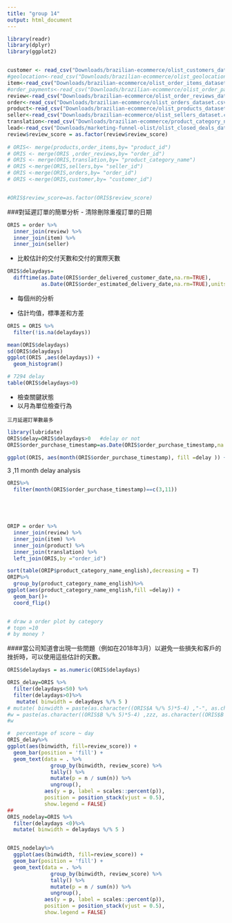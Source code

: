 ```yaml
---
title: "group 14"
output: html_document
---
```


```r
library(readr)
library(dplyr)
library(ggplot2)


customer <- read_csv("Downloads/brazilian-ecommerce/olist_customers_dataset.csv")
#geolocation<-read_csv("Downloads/brazilian-ecommerce/olist_geolocation_dataset.csv")
item<-read_csv("Downloads/brazilian-ecommerce/olist_order_items_dataset.csv")
#order_payments<-read_csv("Downloads/brazilian-ecommerce/olist_order_payments_dataset.csv")
review<-read_csv("Downloads/brazilian-ecommerce/olist_order_reviews_dataset.csv")         
order<-read_csv("Downloads/brazilian-ecommerce/olist_orders_dataset.csv")
product<-read_csv("Downloads/brazilian-ecommerce/olist_products_dataset.csv")
seller<-read_csv("Downloads/brazilian-ecommerce/olist_sellers_dataset.csv")
translation<-read_csv("Downloads/brazilian-ecommerce/product_category_name_translation.csv")
lead<-read_csv("Downloads/marketing-funnel-olist/olist_closed_deals_dataset.csv")
review$review_score = as.factor(review$review_score)
 
# ORIS<- merge(products,order_items,by= "product_id")
# ORIS <- merge(ORIS ,order_reviews,by= "order_id")
# ORIS <- merge(ORIS,translation,by= "product_category_name")
# ORIS <-merge(ORIS,sellers,by= "seller_id")
# ORIS <-merge(ORIS,orders,by= "order_id")
# ORIS <-merge(ORIS,customer,by= "customer_id")


#ORIS$review_score=as.factor(ORIS$review_score)


```

###對延遲訂單的簡單分析
- 清除刪除重複訂單的日期

```r

ORIS = order %>%
  inner_join(review) %>%
  inner_join(item) %>%
  inner_join(seller)
```



- 比較估計的交付天數和交付的實際天數
```r
ORIS$delaydays=
  difftime(as.Date(ORIS$order_delivered_customer_date,na.rm=TRUE),
           as.Date(ORIS$order_estimated_delivery_date,na.rm=TRUE),units = "days")


```
- 每個州的分析

- 估計均值，標準差和方差
```r
ORIS = ORIS %>%
  filter(!is.na(delaydays))

mean(ORIS$delaydays)
sd(ORIS$delaydays)
ggplot(ORIS ,aes(delaydays)) +
  geom_histogram()

# 7294 delay
table(ORIS$delaydays>0)
```
- 檢查關鍵狀態
- 以月為單位檢查行為

`三月延遲訂單數最多`
```r
library(lubridate)
ORIS$delay=ORIS$delaydays>0   #delay or not   
ORIS$order_purchase_timestamp=as.Date(ORIS$order_purchase_timestamp,na.rm=TRUE)

ggplot(ORIS, aes(month(ORIS$order_purchase_timestamp), fill =delay )) + geom_bar()

```



3 ,11 month delay analysis
```r

ORIS%>%
  filter(month(ORIS$order_purchase_timestamp)==c(3,11))






```

```r
ORIP = order %>%
  inner_join(review) %>%
  inner_join(item) %>%
  inner_join(product) %>%
  inner_join(translation) %>%
  left_join(ORIS,by ="order_id")
```


```r

sort(table(ORIP$product_category_name_english),decreasing = T)
ORIP%>%
  group_by(product_category_name_english)%>%
ggplot(aes(product_category_name_english,fill =delay)) +
  geom_bar()+ 
  coord_flip()


# draw a order plot by category
# topn =10
# by money ?

```


####當公司知道會出現一些問題（例如在2018年3月）以避免一些損失和客戶的挫折時，可以使用這些估計的天數。




```r
ORIS$delaydays = as.numeric(ORIS$delaydays)

ORIS_delay=ORIS %>%
  filter(delaydays<50) %>%
  filter(delaydays>0)%>%
   mutate( binwidth = delaydays %/% 5 )
# mutate( binwidth = paste(as.character((ORIS$A %/% 5)*5-4) ,"-", as.character((ORIS$A %/% 5)*5)))
#w = paste(as.character((ORIS$B %/% 5)*5-4) ,zzz, as.character((ORIS$B %/% 5)*5))
#w

#  percentage of score ~ day
ORIS_delay%>%
ggplot(aes(binwidth, fill=review_score)) +
  geom_bar(position = 'fill') +
  geom_text(data = . %>% 
              group_by(binwidth, review_score) %>%
              tally() %>%
              mutate(p = n / sum(n)) %>%
              ungroup(),
            aes(y = p, label = scales::percent(p)),
            position = position_stack(vjust = 0.5),
            show.legend = FALSE)
## 
ORIS_nodelay=ORIS %>%
  filter(delaydays <0)%>%
  mutate( binwidth = delaydays %/% 5 )


ORIS_nodelay%>%
  ggplot(aes(binwidth, fill=review_score)) +
  geom_bar(position = 'fill') +
  geom_text(data = . %>% 
              group_by(binwidth, review_score) %>%
              tally() %>%
              mutate(p = n / sum(n)) %>%
              ungroup(),
            aes(y = p, label = scales::percent(p)),
            position = position_stack(vjust = 0.5),
            show.legend = FALSE)

```